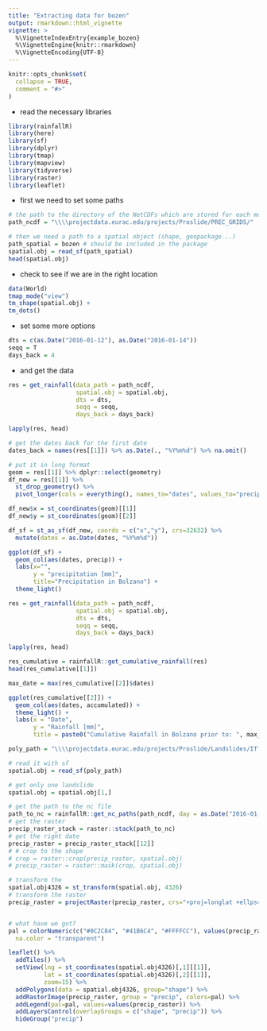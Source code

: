 ---
title: "Extracting data for bozen"
output: rmarkdown::html_vignette
vignette: >
  %\VignetteIndexEntry{example_bozen}
  %\VignetteEngine{knitr::rmarkdown}
  %\VignetteEncoding{UTF-8}
---

```{r, include = FALSE}
knitr::opts_chunk$set(
  collapse = TRUE,
  comment = "#>"
)
```

- read the necessary libraries


```{r setup, echo=T, message=FALSE, warning=FALSE}
library(rainfallR)
library(here)
library(sf)
library(dplyr)
library(tmap)
library(mapview)
library(tidyverse)
library(raster)
library(leaflet)
```

- first we need to set some paths

```{r}
# the path to the directory of the NetCDFs which are stored for each month
path_ncdf = "\\\\projectdata.eurac.edu/projects/Proslide/PREC_GRIDS/"

# then we need a path to a spatial object (shape, geopackage...)
path_spatial = bozen # should be included in the package
spatial.obj = read_sf(path_spatial)
head(spatial.obj)
```

- check to see if we are in the right location

```{r, echo=F}
data(World)
tmap_mode("view")
tm_shape(spatial.obj) +
tm_dots()
```


- set some more options

```{r, echo=T}
dts = c(as.Date("2016-01-12"), as.Date("2016-01-14"))
seqq = T
days_back = 4
```

- and get the data

```{r getdata, echo=T, warning=F, message=F}
res = get_rainfall(data_path = path_ncdf,
                   spatial.obj = spatial.obj,
                   dts = dts,
                   seqq = seqq, 
                   days_back = days_back)

lapply(res, head)
```

```{r plot, echo=F}
# get the dates back for the first date
dates_back = names(res[[1]]) %>% as.Date(., "%Y%m%d") %>% na.omit()

# put it in long format
geom = res[[1]] %>% dplyr::select(geometry)
df_new = res[[1]] %>% 
  st_drop_geometry() %>% 
  pivot_longer(cols = everything(), names_to="dates", values_to="precip")

df_new$x = st_coordinates(geom)[[1]]
df_new$y = st_coordinates(geom)[[2]]

df_sf = st_as_sf(df_new, coords = c("x","y"), crs=32632) %>% 
  mutate(dates = as.Date(dates, "%Y%m%d"))

ggplot(df_sf) +
  geom_col(aes(dates, precip)) +
  labs(x="", 
       y = "precipitation [mm]",
       title="Precipitation in Bolzano") +
  theme_light()
```


```{r getdata2, warning=F, message=F}
res = get_rainfall(data_path = path_ncdf,
                   spatial.obj = spatial.obj,
                   dts = dts,
                   seqq = seqq, 
                   days_back = days_back)

lapply(res, head)
```


```{r, warning=F}
res_cumulative = rainfallR::get_cumulative_rainfall(res)
head(res_cumulative[[1]])
```


```{r}
max_date = max(res_cumulative[[2]]$dates)

ggplot(res_cumulative[[2]]) +
  geom_col(aes(dates, accumulated)) +
  theme_light() +
  labs(x = "Date",
       y = "Rainfall [mm]",
       title = paste0("Cumulative Rainfall in Bolzano prior to: ", max_date))
```



```{r leaflet, warning=F, message=F}
poly_path = "\\\\projectdata.eurac.edu/projects/Proslide/Landslides/Iffi_db_xxxx_to_2018/exportperEurac2020/Shapefiles/IFFI10_5.shp"

# read it with sf
spatial.obj = read_sf(poly_path)

# get only one landslide
spatial.obj = spatial.obj[1,]

# get the path to the nc file
path_to_nc = rainfallR::get_nc_paths(path_ncdf, day = as.Date("2016-01-12"), days_back = 1)[[1]]
# get the raster 
precip_raster_stack = raster::stack(path_to_nc)
# get the right date
precip_raster = precip_raster_stack[[12]]
# # crop to the shape
# crop = raster::crop(precip_raster, spatial.obj)
# precip_raster = raster::mask(crop, spatial.obj)

# transform the 
spatial.obj4326 = st_transform(spatial.obj, 4326)
# transform the raster
precip_raster = projectRaster(precip_raster, crs="+proj=longlat +ellps=WGS84 +datum=WGS84 +no_defs")


# what have we got?
pal = colorNumeric(c("#0C2C84", "#41B6C4", "#FFFFCC"), values(precip_raster),
  na.color = "transparent")

leaflet() %>% 
  addTiles() %>% 
  setView(lng = st_coordinates(spatial.obj4326)[,1][[1]],
          lat = st_coordinates(spatial.obj4326)[,2][[1]],
          zoom=15) %>% 
  addPolygons(data = spatial.obj4326, group="shape") %>%
  addRasterImage(precip_raster, group = "precip", colors=pal) %>% 
  addLegend(pal=pal, values=values(precip_raster)) %>% 
  addLayersControl(overlayGroups = c("shape", "precip")) %>% 
  hideGroup("precip")
```


